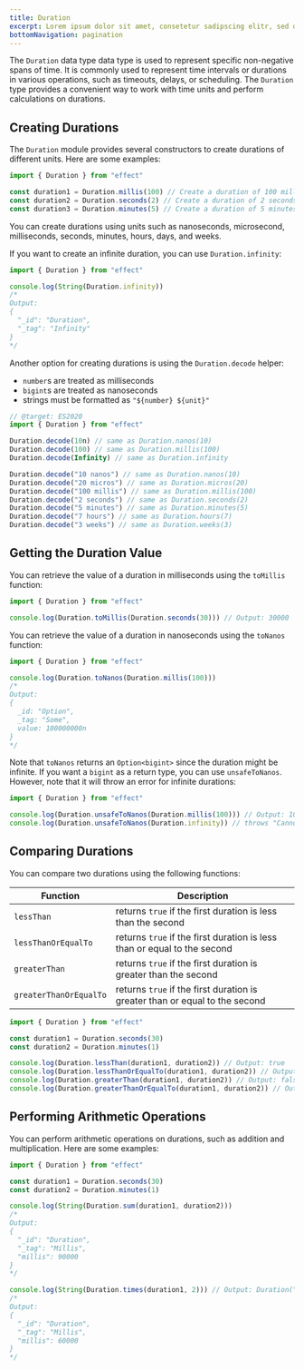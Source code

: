 ```yaml
---
title: Duration
excerpt: Lorem ipsum dolor sit amet, consetetur sadipscing elitr, sed diam nonumy eirmod tempor invidunt ut labore.
bottomNavigation: pagination
---
```


The `Duration` data type data type is used to represent specific non-negative spans of time. It is commonly used to represent time intervals or durations in various operations, such as timeouts, delays, or scheduling. The `Duration` type provides a convenient way to work with time units and perform calculations on durations.

## Creating Durations

The `Duration` module provides several constructors to create durations of different units. Here are some examples:

```ts twoslash
import { Duration } from "effect"

const duration1 = Duration.millis(100) // Create a duration of 100 milliseconds
const duration2 = Duration.seconds(2) // Create a duration of 2 seconds
const duration3 = Duration.minutes(5) // Create a duration of 5 minutes
```

You can create durations using units such as nanoseconds, microsecond, milliseconds, seconds, minutes, hours, days, and weeks.

If you want to create an infinite duration, you can use `Duration.infinity`:

```ts twoslash
import { Duration } from "effect"

console.log(String(Duration.infinity))
/*
Output:
{
  "_id": "Duration",
  "_tag": "Infinity"
}
*/
```

Another option for creating durations is using the `Duration.decode` helper:

- `number`s are treated as milliseconds
- `bigint`s are treated as nanoseconds
- strings must be formatted as `"${number} ${unit}"`

```ts twoslash
// @target: ES2020
import { Duration } from "effect"

Duration.decode(10n) // same as Duration.nanos(10)
Duration.decode(100) // same as Duration.millis(100)
Duration.decode(Infinity) // same as Duration.infinity

Duration.decode("10 nanos") // same as Duration.nanos(10)
Duration.decode("20 micros") // same as Duration.micros(20)
Duration.decode("100 millis") // same as Duration.millis(100)
Duration.decode("2 seconds") // same as Duration.seconds(2)
Duration.decode("5 minutes") // same as Duration.minutes(5)
Duration.decode("7 hours") // same as Duration.hours(7)
Duration.decode("3 weeks") // same as Duration.weeks(3)
```

## Getting the Duration Value

You can retrieve the value of a duration in milliseconds using the `toMillis` function:

```ts twoslash
import { Duration } from "effect"

console.log(Duration.toMillis(Duration.seconds(30))) // Output: 30000
```

You can retrieve the value of a duration in nanoseconds using the `toNanos` function:

```ts twoslash
import { Duration } from "effect"

console.log(Duration.toNanos(Duration.millis(100)))
/*
Output:
{
  _id: "Option",
  _tag: "Some",
  value: 100000000n
}
*/
```

Note that `toNanos` returns an `Option<bigint>` since the duration might be infinite. If you want a `bigint` as a return type, you can use `unsafeToNanos`. However, note that it will throw an error for infinite durations:

```ts twoslash
import { Duration } from "effect"

console.log(Duration.unsafeToNanos(Duration.millis(100))) // Output: 100000000n
console.log(Duration.unsafeToNanos(Duration.infinity)) // throws "Cannot convert infinite duration to nanos"
```

## Comparing Durations

You can compare two durations using the following functions:

| **Function**           | **Description**                                                             |
| ---------------------- | --------------------------------------------------------------------------- |
| `lessThan`             | returns `true` if the first duration is less than the second                |
| `lessThanOrEqualTo`    | returns `true` if the first duration is less than or equal to the second    |
| `greaterThan`          | returns `true` if the first duration is greater than the second             |
| `greaterThanOrEqualTo` | returns `true` if the first duration is greater than or equal to the second |

```ts twoslash
import { Duration } from "effect"

const duration1 = Duration.seconds(30)
const duration2 = Duration.minutes(1)

console.log(Duration.lessThan(duration1, duration2)) // Output: true
console.log(Duration.lessThanOrEqualTo(duration1, duration2)) // Output: true
console.log(Duration.greaterThan(duration1, duration2)) // Output: false
console.log(Duration.greaterThanOrEqualTo(duration1, duration2)) // Output: false
```

## Performing Arithmetic Operations

You can perform arithmetic operations on durations, such as addition and multiplication. Here are some examples:

```ts twoslash
import { Duration } from "effect"

const duration1 = Duration.seconds(30)
const duration2 = Duration.minutes(1)

console.log(String(Duration.sum(duration1, duration2)))
/*
Output:
{
  "_id": "Duration",
  "_tag": "Millis",
  "millis": 90000
}
*/

console.log(String(Duration.times(duration1, 2))) // Output: Duration("60000 millis")
/*
Output:
{
  "_id": "Duration",
  "_tag": "Millis",
  "millis": 60000
}
*/
```
